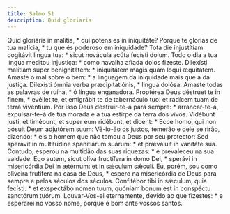 ```yaml
---
title: Salmo 51
description: Quid gloriaris
---
```


<div class="grid grid-cols-2 gap-5">
  <span class="text-justify">
    Quid gloriáris in malítia, * qui potens es in iniquitáte?
  </span>
  <span class="text-justify">
    Porque te glorias de tua malícia, * tu que és poderoso em iniquidade?
  </span>
  <span class="text-justify">
    Tota die injustítiam cogitávit lingua tua: * sicut novácula acúta fecísti
    dolum.
  </span>
  <span class="text-justify">
    Todo o dia a tua língua meditou injustiça: * como navalha afiada dolos
    fizeste.
  </span>
  <span class="text-justify">
    Dilexísti malítiam super benignitátem: * iniquitátem magis quam loqui
    æquitátem.
  </span>
  <span class="text-justify">
    Amaste o mal sobre o bem: * a linguagem da iniquidade mais que a da justiça.
  </span>
  <span class="text-justify">
    Dilexísti ómnia verba præcipitatiónis, * lingua dolósa.
  </span>
  <span class="text-justify">
    Amaste todas as palavras de ruína, * ó língua enganadora.
  </span>
  <span class="text-justify">
    Proptérea Deus déstruet te in finem, * evéllet te, et emigrábit te de
    tabernáculo tuo: et radícem tuam de terra vivéntium.
  </span>
  <span class="text-justify">
    Por isso Deus destruir-te-á para sempre: * arrancar-te-á, expulsar-te-á de
    tua morada e a tua estirpe da terra dos vivos.
  </span>
  <span class="text-justify">
    Vidébunt justi, et timébunt, et super eum ridébunt, et dicent: * Ecce homo,
    qui non pósuit Deum adjutórem suum:
  </span>
  <span class="text-justify">
    Vê-lo-ão os justos, temerão e dele se rirão, dizendo: * eis o homem que não
    tomou a Deus por seu protector:
  </span>
  <span class="text-justify">
    Sed sperávit in multitúdine spanitiárum suárum: * et præváluit in vanitáte
    sua.
  </span>
  <span class="text-justify">
    Contudo, esperou na multidão das suas riquezas: * e prevaleceu na sua
    vaidade.
  </span>
  <span class="text-justify">
    Ego autem, sicut olíva fructífera in domo Dei, * sperávi in misericórdia Dei
    in ætérnum: et in sǽculum sǽculi.
  </span>
  <span class="text-justify">
    Eu, porém, sou como oliveira frutífera na casa de Deus, * espero na
    misericórdia de Deus para sempre e pelos séculos dos séculos.
  </span>
  <span class="text-justify">
    Confitébor tibi in sǽculum, quia fecísti: * et exspectábo nomen tuum,
    quóniam bonum est in conspéctu sanctórum tuórum.
  </span>
  <span class="text-justify">
    Louvar-Vos-ei eternamente, devido ao que fizestes: * e esperarei no vosso
    nome, porque é bom ante vossos santos.
  </span>
</div>
